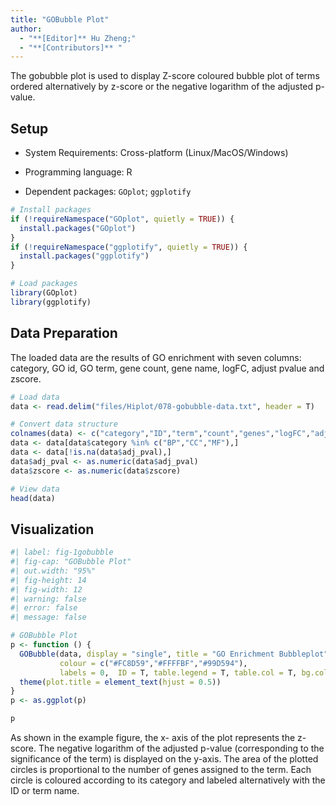 ```yaml
---
title: "GOBubble Plot"
author:
  - "**[Editor]** Hu Zheng;"
  - "**[Contributors]** "
---
```


The gobubble plot is used to display Z-score coloured bubble plot of terms ordered alternatively by z-score or the negative logarithm of the adjusted p-value.

## Setup

-   System Requirements: Cross-platform (Linux/MacOS/Windows)

-   Programming language: R

-   Dependent packages: `GOplot`; `ggplotify`

```r
# Install packages
if (!requireNamespace("GOplot", quietly = TRUE)) {
  install.packages("GOplot")
}
if (!requireNamespace("ggplotify", quietly = TRUE)) {
  install.packages("ggplotify")
}

# Load packages
library(GOplot)
library(ggplotify)
```

## Data Preparation

The loaded data are the results of GO enrichment with seven columns: category, GO id, GO term, gene count, gene name, logFC, adjust pvalue and zscore.

```r
# Load data
data <- read.delim("files/Hiplot/078-gobubble-data.txt", header = T)

# Convert data structure
colnames(data) <- c("category","ID","term","count","genes","logFC","adj_pval","zscore")
data <- data[data$category %in% c("BP","CC","MF"),]
data <- data[!is.na(data$adj_pval),]
data$adj_pval <- as.numeric(data$adj_pval)
data$zscore <- as.numeric(data$zscore)

# View data
head(data)
```

## Visualization

```r
#| label: fig-1gobubble
#| fig-cap: "GOBubble Plot"
#| out.width: "95%"
#| fig-height: 14
#| fig-width: 12
#| warning: false
#| error: false
#| message: false

# GOBubble Plot
p <- function () {
  GOBubble(data, display = "single", title = "GO Enrichment Bubbleplot",
           colour = c("#FC8D59","#FFFFBF","#99D594"),
           labels = 0,  ID = T, table.legend = T, table.col = T, bg.col = F) + 
  theme(plot.title = element_text(hjust = 0.5))
}
p <- as.ggplot(p)

p
```

As shown in the example figure, the x- axis of the plot represents the z-score. The negative logarithm of the adjusted p-value (corresponding to the significance of the term) is displayed on the y-axis. The area of the plotted circles is proportional to the number of genes assigned to the term. Each circle is coloured according to its category and labeled alternatively with the ID or term name.


